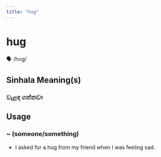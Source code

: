 ```yaml
---
title: "hug"
---
```


# hug

🗣️ /hʌɡ/

## Sinhala Meaning(s)

### වැළඳ ගන්නවා

## Usage

### ~ (someone/something)

- I asked for a hug from my friend when I was feeling sad.

